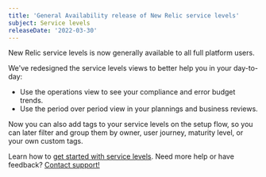 ```yaml
---
title: 'General Availability release of New Relic service levels'
subject: Service levels
releaseDate: '2022-03-30'
---
```


New Relic service levels is now generally available to all full platform users.

We've redesigned the service levels views to better help you in your day-to-day: 
  * Use the operations view to see your compliance and error budget trends.
  * Use the period over period view in your plannings and business reviews.

Now you can also add tags to your service levels on the setup flow, so you can later filter and group them by owner, user journey, maturity level, or your own custom tags.

Learn how to [get started with service levels](/docs/service-level-management/intro-slm). Need more help or have feedback? [Contact support!](/docs/new-relic-solutions/solve-common-issues/find-help-use-support-portal)
